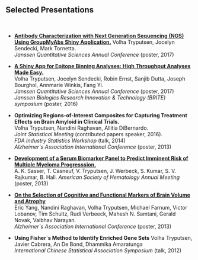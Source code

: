 <br>

## Selected Presentations

<br>

* [**Antibody Characterization with Next Generation Sequencing (NGS) Using GroupMyAbs Shiny Application.**](GroupMyAbs_final.pdf)
Volha Tryputsen, Jocelyn Sendecki, Mark Tornetta.  
_Janssen Quantitative Sciences Annual Conference_ (poster, 2017)

* [**A Shiny App for Epitope Binning Analyses: High Throughput Analyses Made Easy.**](EpitopeBinning_Shiny_BRITE_poster_final.pdf)   
Volha Tryputsen, Jocelyn Sendecki, Robin Ernst, Sanjib Dutta, Joseph Bourghol, Annmarie Winkis, Fang Yi.  
_Janssen Quantitative Sciences Annual Conference_ (poster, 2017)  
_Janssen Biologics Research Innovation & Technology (BRITE) symposium_ (poster, 2016)  

* **Optimizing Regions-of-Interest Composites for Capturing Treatment Effects on Brain Amyloid in Clinical Trials.**   
Volha Tryputsen, Nandini Raghavan, Allitia DiBernardo.  
_Joint Statistical Meeting_ (contributed papers speaker, 2016).  
_FDA Industry Statistics Workshop_ (talk, 2014)  
_Alzheimer`s Association International Conference_ (poster, 2013)

* [**Development of a Serum Biomarker Panel to Predict Imminent Risk of Multiple Myeloma Progresssion.**](http://www.bloodjournal.org/content/122/21/3115?sso-checked=true)  
A. K. Sasser, T. Casneuf, V. Tryputsen, J. Werbeck, S. Kumar, S. V. Rajkumar, B. Hall. 
_American Society of Hematology Annual Meeting_ (poster, 2013)

* [**On the Selection of Cognitive and Functional Markers of Brain Volume and Atrophy**](http://www.alzheimersanddementia.com/article/S1552-5260(13)02272-3/abstract)  
Eric Yang, Nandini Raghavan, Volha Tryputsen, Michael Farnum, Victor Lobanov, Tim Schultz, Rudi Verbeeck, Mahesh N. Samtani, Gerald Novak, Vaibhav Narayan.  
_Alzheimer`s Association International Conference_ (poster, 2013)

* **Using Fisher`s Method to Identify Enriched Gene Sets**
Volha Tryputsen, Javier Cabrera, An De Bond, Dhammika Amaratunga  
_International Chinese Statistical Association Symposium_ (talk, 2012)  

